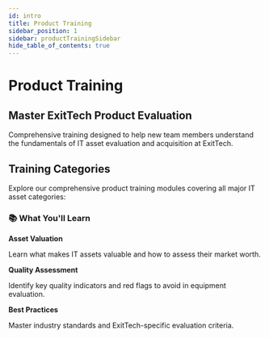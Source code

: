 ```yaml
---
id: intro
title: Product Training
sidebar_position: 1
sidebar: productTrainingSidebar
hide_table_of_contents: true
---
```



# Product Training

<div style={{
  textAlign: 'center',
  marginBottom: '3rem',
  padding: '2rem',
  background: 'linear-gradient(135deg, rgba(39, 100, 173, 0.1) 0%, rgba(129, 186, 84, 0.1) 100%)',
  borderRadius: '12px',
  border: '1px solid rgba(255, 255, 255, 0.1)'
}}>
  <h2 style={{
    fontSize: '3rem',
    fontWeight: '600',
    marginBottom: '1rem',
    color: '#2764AD'
  }}>
    Master ExitTech Product Evaluation
  </h2>
  <p style={{
    fontSize: '1.6rem',
    color: 'rgba(255, 255, 255, 0.9)',
    maxWidth: '600px',
    margin: '0 auto',
    lineHeight: '1.6'
  }}>
    Comprehensive training designed to help new team members understand the fundamentals of IT asset evaluation and acquisition at ExitTech.
  </p>
</div>

## Training Categories

Explore our comprehensive product training modules covering all major IT asset categories:

<ProductTrainingFeatures />

<div style={{
  marginTop: '3rem',
  padding: '2rem',
  background: 'rgba(255, 255, 255, 0.05)',
  borderRadius: '12px',
  border: '1px solid rgba(255, 255, 255, 0.1)',
  textAlign: 'center'
}}>
  <h3 style={{ color: '#2764AD', marginBottom: '1rem' }}>📚 What You'll Learn</h3>
  <div style={{ display: 'grid', gridTemplateColumns: 'repeat(3, 1fr)', gap: '1.5rem', marginTop: '1.5rem' }}>
    <div>
      <strong style={{ color: '#81BA54' }}>Asset Valuation</strong>
      <p style={{ fontSize: '0.9rem', color: 'rgba(255, 255, 255, 0.8)', margin: '0.5rem 0 0' }}>
        Learn what makes IT assets valuable and how to assess their market worth.
      </p>
    </div>
    <div>
      <strong style={{ color: '#81BA54' }}>Quality Assessment</strong>
      <p style={{ fontSize: '0.9rem', color: 'rgba(255, 255, 255, 0.8)', margin: '0.5rem 0 0' }}>
        Identify key quality indicators and red flags to avoid in equipment evaluation.
      </p>
    </div>
    <div>
      <strong style={{ color: '#81BA54' }}>Best Practices</strong>
      <p style={{ fontSize: '0.9rem', color: 'rgba(255, 255, 255, 0.8)', margin: '0.5rem 0 0' }}>
        Master industry standards and ExitTech-specific evaluation criteria.
      </p>
    </div>
  </div>
</div> 